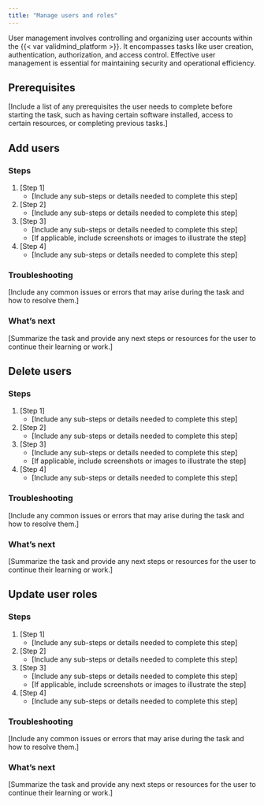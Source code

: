 ```yaml
---
title: "Manage users and roles"
---
```


User management involves controlling and organizing user accounts within the {{< var validmind_platform >}}. It encompasses tasks like user creation, authentication, authorization, and access control. Effective user management is essential for maintaining security and operational efficiency. 

## Prerequisites

[Include a list of any prerequisites the user needs to complete before starting the task, such as having certain software installed, access to certain resources, or completing previous tasks.]

## Add users

### Steps

1. [Step 1]
   - [Include any sub-steps or details needed to complete this step]
2. [Step 2]
   - [Include any sub-steps or details needed to complete this step]
3. [Step 3]
   - [Include any sub-steps or details needed to complete this step]
   - [If applicable, include screenshots or images to illustrate the step]
4. [Step 4]
   - [Include any sub-steps or details needed to complete this step]

### Troubleshooting

[Include any common issues or errors that may arise during the task and how to resolve them.]

### What's next

[Summarize the task and provide any next steps or resources for the user to continue their learning or work.]

## Delete users

### Steps

1. [Step 1]
   - [Include any sub-steps or details needed to complete this step]
2. [Step 2]
   - [Include any sub-steps or details needed to complete this step]
3. [Step 3]
   - [Include any sub-steps or details needed to complete this step]
   - [If applicable, include screenshots or images to illustrate the step]
4. [Step 4]
   - [Include any sub-steps or details needed to complete this step]

### Troubleshooting

[Include any common issues or errors that may arise during the task and how to resolve them.]

### What's next

[Summarize the task and provide any next steps or resources for the user to continue their learning or work.]

## Update user roles

### Steps

1. [Step 1]
   - [Include any sub-steps or details needed to complete this step]
2. [Step 2]
   - [Include any sub-steps or details needed to complete this step]
3. [Step 3]
   - [Include any sub-steps or details needed to complete this step]
   - [If applicable, include screenshots or images to illustrate the step]
4. [Step 4]
   - [Include any sub-steps or details needed to complete this step]

### Troubleshooting

[Include any common issues or errors that may arise during the task and how to resolve them.]

### What's next

[Summarize the task and provide any next steps or resources for the user to continue their learning or work.]


